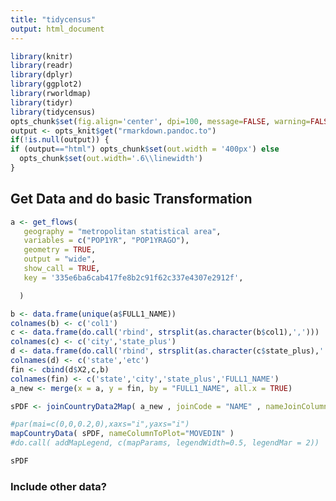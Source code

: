 ```yaml
---
title: "tidycensus"
output: html_document
---
```


```r
library(knitr)
library(readr)
library(dplyr)
library(ggplot2)
library(rworldmap)
library(tidyr)
library(tidycensus)
opts_chunk$set(fig.align='center', dpi=100, message=FALSE, warning=FALSE, cache=TRUE)
output <- opts_knit$get("rmarkdown.pandoc.to")
if(!is.null(output)) {
if (output=="html") opts_chunk$set(out.width = '400px') else
  opts_chunk$set(out.width='.6\\linewidth')
}
```

## Get Data and do basic Transformation

```r
a <- get_flows(
   geography = "metropolitan statistical area",
   variables = c("POP1YR", "POP1YRAGO"),
   geometry = TRUE,
   output = "wide",
   show_call = TRUE,
   key = '335e6ba6cab417fe8b2c91f62c337e4307e2912f',

  )

b <- data.frame(unique(a$FULL1_NAME))
colnames(b) <- c('col1')
c <- data.frame(do.call('rbind', strsplit(as.character(b$col1),',')))
colnames(c) <- c('city','state_plus')
d <- data.frame(do.call('rbind', strsplit(as.character(c$state_plus),' ')))
colnames(d) <- c('state','etc')
fin <- cbind(d$X2,c,b)
colnames(fin) <- c('state','city','state_plus','FULL1_NAME')
a_new <- merge(x = a, y = fin, by = "FULL1_NAME", all.x = TRUE)

sPDF <- joinCountryData2Map( a_new , joinCode = "NAME" , nameJoinColumn = "state" )

#par(mai=c(0,0,0.2,0),xaxs="i",yaxs="i")
mapCountryData( sPDF, nameColumnToPlot="MOVEDIN" )
#do.call( addMapLegend, c(mapParams, legendWidth=0.5, legendMar = 2))

sPDF
```
### Include other data?
```r



```